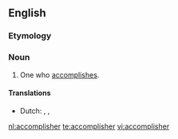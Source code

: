 ==English==

===Etymology===
{{suffix|accomplish|er|id2=agent noun|lang=en}}

===Noun===
{{en-noun}}

# One who [[accomplish]]es.

====Translations====
{{trans-top|one who accomplishes}}
* Dutch: {{t+|nl|presteerder|m}}, {{t|nl|presteerster|f}}, {{t|nl|verwezenlijker}}
{{trans-mid}}
{{trans-bottom}}

[[nl:accomplisher]]
[[te:accomplisher]]
[[vi:accomplisher]]